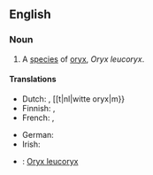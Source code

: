 ==English==

===Noun===
{{en-noun|sg=[[Arabian]] [[oryx]]|es|pl2=Arabian oryx}}

# A [[species]] of [[oryx]], ''Oryx leucoryx''.

====Translations====
{{trans-top|''Oryx leucoryx''}}
* Dutch: {{t|nl|Arabische oryx|m}}, [[t|nl|witte oryx|m}}
* Finnish: {{t|fi|valkobeisa}}, {{t|fi|arabiankeihäsantilooppi}}
* French: {{t|fr|oryx béatrix|m}}, {{t|fr|oryx d'Arabie|m}}
{{trans-mid}}
* German: {{t|de|arabischer Oryx}}
* Irish: {{t|ga|oracs Arabach|m}}
{{trans-bottom}}

{{checktrans-top}}
* {{ttbc|la}}: [[Oryx leucoryx]]
{{trans-bottom}}